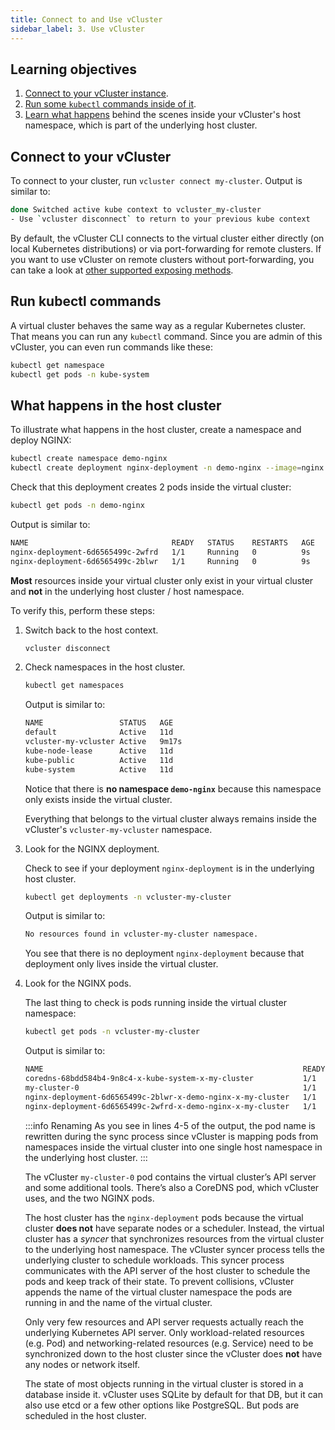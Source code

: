 ```yaml
---
title: Connect to and Use vCluster
sidebar_label: 3. Use vCluster
---
```


## Learning objectives

1. [Connect to your vCluster instance](#connect-to-your-vcluster).
1. [Run some `kubectl` commands inside of it](#run-kubectl-commands).
1. [Learn what happens](#what-happens-in-the-host-cluster) behind the scenes inside your vCluster's host namespace, which is part of the underlying host cluster.

## Connect to your vCluster

To connect to your cluster, run `vcluster connect my-cluster`.  Output is similar to:

```bash
done Switched active kube context to vcluster_my-cluster
- Use `vcluster disconnect` to return to your previous kube context
```

By default, the vCluster CLI connects to the virtual cluster either directly (on local Kubernetes distributions) or via port-forwarding for remote clusters. If you want to use vCluster on remote clusters without port-forwarding, you can take a look at [other supported exposing methods](../using-vclusters/access.mdx).

## Run kubectl commands

A virtual cluster behaves the same way as a regular Kubernetes cluster. That means you can run any `kubectl` command. Since you are admin of this vCluster, you can even run commands like these:

```bash
kubectl get namespace
kubectl get pods -n kube-system
```

## What happens in the host cluster

To illustrate what happens in the host cluster, create a namespace and deploy NGINX:

```bash
kubectl create namespace demo-nginx
kubectl create deployment nginx-deployment -n demo-nginx --image=nginx -r 2
```

Check that this deployment creates 2 pods inside the virtual cluster:

```bash
kubectl get pods -n demo-nginx
```

Output is similar to:

```bash
NAME                                READY   STATUS    RESTARTS   AGE
nginx-deployment-6d6565499c-2wfrd   1/1     Running   0          9s
nginx-deployment-6d6565499c-2blwr   1/1     Running   0          9s
```

**Most** resources inside your virtual cluster only exist in your virtual cluster and **not** in the underlying host cluster / host namespace.

To verify this, perform these steps:

1. Switch back to the host context.

   ```bash
   vcluster disconnect
   ```

1. Check namespaces in the host cluster.

   ```bash 
   kubectl get namespaces
   ```

   Output is similar to:

   ```bash {3}
   NAME                 STATUS   AGE
   default              Active   11d
   vcluster-my-vcluster Active   9m17s
   kube-node-lease      Active   11d
   kube-public          Active   11d
   kube-system          Active   11d
   ```

   Notice that there is **no namespace `demo-nginx`** because this namespace only exists inside the virtual cluster. 
   
   Everything that belongs to the virtual cluster always remains inside the vCluster's `vcluster-my-vcluster` namespace.

1. Look for the NGINX deployment.

   Check to see if your deployment `nginx-deployment` is in the underlying host cluster.

   ```bash
   kubectl get deployments -n vcluster-my-cluster
   ```

   Output is similar to:

   ```bash
   No resources found in vcluster-my-cluster namespace.
   ```

   You see that there is no deployment `nginx-deployment` because that deployment only lives inside the virtual cluster.

1. Look for the NGINX pods.

   The last thing to check is pods running inside the virtual cluster namespace:

   ```bash
   kubectl get pods -n vcluster-my-cluster
   ```

   Output is similar to:

   ```bash {4-5}
   NAME                                                          READY   STATUS    RESTARTS   AGE
   coredns-68bdd584b4-9n8c4-x-kube-system-x-my-cluster           1/1     Running   0          129m
   my-cluster-0                                                  1/1     Running   0          129m
   nginx-deployment-6d6565499c-2blwr-x-demo-nginx-x-my-cluster   1/1     Running   0          7m25s
   nginx-deployment-6d6565499c-2wfrd-x-demo-nginx-x-my-cluster   1/1     Running   0          7m25s
   ```

   :::info Renaming
   As you see in lines 4-5 of the output, the pod name is rewritten during the sync process since vCluster is mapping pods from namespaces inside the virtual cluster into one single host namespace in the underlying host cluster.
   :::

   The vCluster `my-cluster-0` pod contains the virtual cluster’s API server and some additional tools. There’s also a CoreDNS pod, which vCluster uses, and the two NGINX pods.
   
   The host cluster has the `nginx-deployment` pods because the virtual cluster **does not** have separate nodes or a scheduler. Instead, the virtual cluster has a _syncer_ that synchronizes resources from the virtual cluster to the underlying host namespace.
   The vCluster syncer process tells the underlying cluster to schedule workloads. This syncer process communicates with the API server of the host cluster to schedule the pods and keep track of their state. 
   To prevent collisions, vCluster appends the name of the virtual cluster namespace the pods are running in and the name of the virtual cluster.

   Only very few resources and API server requests actually reach the underlying Kubernetes API server. Only workload-related resources (e.g. Pod) and networking-related resources (e.g. Service) need to be synchronized down to the host cluster since the vCluster does **not** have any nodes or network itself.
  
   The state of most objects running in the virtual cluster is stored in a database inside it. vCluster uses SQLite by default for that DB, but it can also use etcd or a few other options like PostgreSQL. But pods are scheduled in the host cluster.




 
